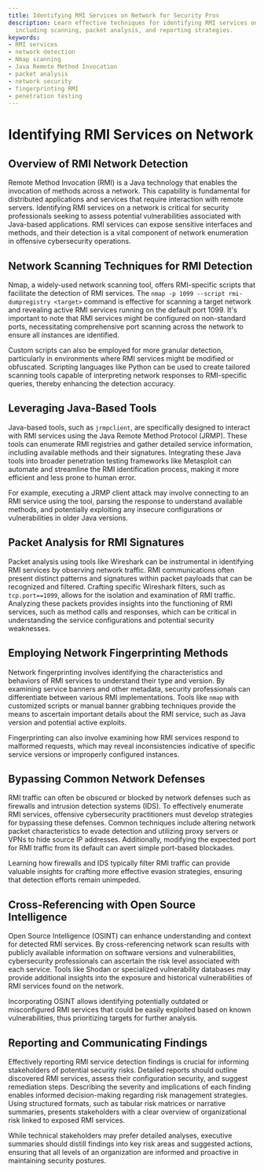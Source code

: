 ```yaml
---
title: Identifying RMI Services on Network for Security Pros
description: Learn effective techniques for identifying RMI services on a network,
  including scanning, packet analysis, and reporting strategies.
keywords:
- RMI services
- network detection
- Nmap scanning
- Java Remote Method Invocation
- packet analysis
- network security
- fingerprinting RMI
- penetration testing
---
```


# Identifying RMI Services on Network

## Overview of RMI Network Detection

Remote Method Invocation (RMI) is a Java technology that enables the invocation of methods across a network. This capability is fundamental for distributed applications and services that require interaction with remote servers. Identifying RMI services on a network is critical for security professionals seeking to assess potential vulnerabilities associated with Java-based applications. RMI services can expose sensitive interfaces and methods, and their detection is a vital component of network enumeration in offensive cybersecurity operations.

## Network Scanning Techniques for RMI Detection

Nmap, a widely-used network scanning tool, offers RMI-specific scripts that facilitate the detection of RMI services. The `nmap -p 1099 --script rmi-dumpregistry <target>` command is effective for scanning a target network and revealing active RMI services running on the default port 1099. It's important to note that RMI services might be configured on non-standard ports, necessitating comprehensive port scanning across the network to ensure all instances are identified.

Custom scripts can also be employed for more granular detection, particularly in environments where RMI services might be modified or obfuscated. Scripting languages like Python can be used to create tailored scanning tools capable of interpreting network responses to RMI-specific queries, thereby enhancing the detection accuracy.

## Leveraging Java-Based Tools

Java-based tools, such as `jrmpclient`, are specifically designed to interact with RMI services using the Java Remote Method Protocol (JRMP). These tools can enumerate RMI registries and gather detailed service information, including available methods and their signatures. Integrating these Java tools into broader penetration testing frameworks like Metasploit can automate and streamline the RMI identification process, making it more efficient and less prone to human error.

For example, executing a JRMP client attack may involve connecting to an RMI service using the tool, parsing the response to understand available methods, and potentially exploiting any insecure configurations or vulnerabilities in older Java versions.

## Packet Analysis for RMI Signatures

Packet analysis using tools like Wireshark can be instrumental in identifying RMI services by observing network traffic. RMI communications often present distinct patterns and signatures within packet payloads that can be recognized and filtered. Crafting specific Wireshark filters, such as `tcp.port==1099`, allows for the isolation and examination of RMI traffic. Analyzing these packets provides insights into the functioning of RMI services, such as method calls and responses, which can be critical in understanding the service configurations and potential security weaknesses.

## Employing Network Fingerprinting Methods

Network fingerprinting involves identifying the characteristics and behaviors of RMI services to understand their type and version. By examining service banners and other metadata, security professionals can differentiate between various RMI implementations. Tools like `nmap` with customized scripts or manual banner grabbing techniques provide the means to ascertain important details about the RMI service, such as Java version and potential active exploits.

Fingerprinting can also involve examining how RMI services respond to malformed requests, which may reveal inconsistencies indicative of specific service versions or improperly configured instances.

## Bypassing Common Network Defenses

RMI traffic can often be obscured or blocked by network defenses such as firewalls and intrusion detection systems (IDS). To effectively enumerate RMI services, offensive cybersecurity practitioners must develop strategies for bypassing these defenses. Common techniques include altering network packet characteristics to evade detection and utilizing proxy servers or VPNs to hide source IP addresses. Additionally, modifying the expected port for RMI traffic from its default can avert simple port-based blockades.

Learning how firewalls and IDS typically filter RMI traffic can provide valuable insights for crafting more effective evasion strategies, ensuring that detection efforts remain unimpeded.

## Cross-Referencing with Open Source Intelligence

Open Source Intelligence (OSINT) can enhance understanding and context for detected RMI services. By cross-referencing network scan results with publicly available information on software versions and vulnerabilities, cybersecurity professionals can ascertain the risk level associated with each service. Tools like Shodan or specialized vulnerability databases may provide additional insights into the exposure and historical vulnerabilities of RMI services found on the network.

Incorporating OSINT allows identifying potentially outdated or misconfigured RMI services that could be easily exploited based on known vulnerabilities, thus prioritizing targets for further analysis.

## Reporting and Communicating Findings

Effectively reporting RMI service detection findings is crucial for informing stakeholders of potential security risks. Detailed reports should outline discovered RMI services, assess their configuration security, and suggest remediation steps. Describing the severity and implications of each finding enables informed decision-making regarding risk management strategies. Using structured formats, such as tabular risk matrices or narrative summaries, presents stakeholders with a clear overview of organizational risk linked to exposed RMI services.

While technical stakeholders may prefer detailed analyses, executive summaries should distill findings into key risk areas and suggested actions, ensuring that all levels of an organization are informed and proactive in maintaining security postures.